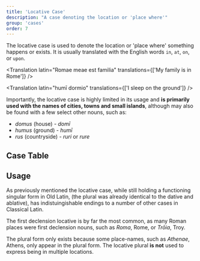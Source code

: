 ```yaml
---
title: 'Locative Case'
description: "A case denoting the location or 'place where'"
group: 'cases'
order: 7
---
```


The locative case is used to denote the location or 'place where' something happens or exists. It is usually translated with the English words `in`, `at`, `on`, or `upon`.

<Translation
  latin="Romae meae est familia"
  translations={['My family is in Rome']}
/>

<Translation latin="humī dormio" translations={['I sleep on the ground']} />

Importantly, the locative case is highly limited in its usage and **is primarily used with the names of cities, towns and small islands**, although may also be found with a few select other nouns, such as:

- _domus_ (house) - _domī_
- _humus_ (ground) - _humī_
- _rus_ (countryside) - _ruri_ or _rure_

## Case Table

<CaseDisplayTable type="loc" />

## Usage

As previously mentioned the locative case, while still holding a functioning singular form in Old Latin, (the plural was already identical to the dative and ablative), has indistuingishable endings to a number of other cases in Classical Latin.

<Callout type="info">

The first declension locative is by far the most common, as many Roman places were first declension nouns, such as _Roma_, Rome, or _Trōia_, Troy.

The plural form only exists because some place-names, such as _Athenae_, Athens, only appear in the plural form. The locative plural **is not** used to express being in multiple locations.

</Callout>
